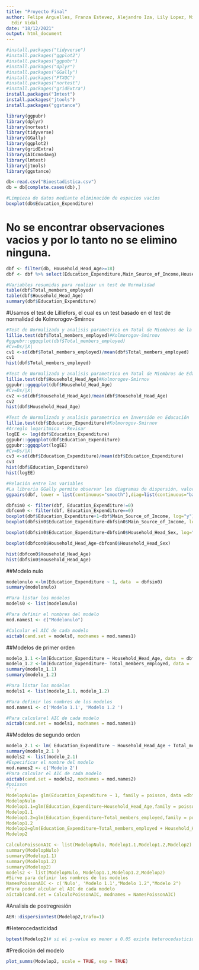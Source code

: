 ---
title: "Proyecto Final"
author: Felipe Arguelles, Franza Estevez, Alejandro Iza, Lily Lopez, Mia Townsend,
  Edir Vidal
date: "18/12/2021"
output: html_document
---

```{r}
#install.packages("tidyverse")
#install.packages("ggplot2")
#install.packages("ggpubr")
#install.packages("dplyr")
#install.packages("GGally")
#install.packages("PTXQC")
#install.packages("nortest")
#install.packages("gridExtra")
install.packages("Imtest")
install.packages("jtools")
install.packages("ggstance")

```

```{r setup,include=FALSE}
library(ggpubr)
library(dplyr)
library(nortest)
library(tidyverse) 
library(GGally)
library(ggplot2) 
library(gridExtra)
library(AICcmodavg) 
library(lmtest)
library(jtools)
library(ggstance)
```

```{r}
db<-read.csv("Bioestadistica.csv")
db = db[complete.cases(db),]
```

```{r}
#Limpieza de datos mediante eliminación de espacios vacíos
boxplot(db$Education_Expenditure)
```
# No se encontrar observaciones vacios y por lo tanto no se elimino ninguna. 

```{r}
dbf <- filter(db, Household_Head_Age>=18)
dbf <- dbf %>% select(Education_Expenditure,Main_Source_of_Income,Household_Head_Age,Household_Head_Sex,Total_members_employed) 
```

```{r}
#Variables resumidas para realizar un test de Normalidad
table(dbf$Total_members_employed)
table(dbf$Household_Head_Age)
summary(dbf$Education_Expenditure)
```
#Usamos el test de Lilliefors, el cual es un test basado en el test de normalidad de Kolmorogov-Smirnov 
```{r}
#Test de Normalizado y analisis parametrico en Total de Miembros de la Familia con Empleo
lillie.test(dbf$Total_members_employed)#Kolmorogov-Smirnov 
#ggpubr::ggqqplot(dbf$Total_members_employed)
#Cv=Ds/|X|
cv1 <-sd(dbf$Total_members_employed)/mean(dbf$Total_members_employed)
cv1
hist(dbf$Total_members_employed)
```

```{r}
#Test de Normalizado y analisis parametrico en Total de Miembros de Edad del Jefe de Casa
lillie.test(dbf$Household_Head_Age)#Kolmorogov-Smirnov
ggpubr::ggqqplot(dbf$Household_Head_Age)
#Cv=Ds/|X|
cv2 <-sd(dbf$Household_Head_Age)/mean(dbf$Household_Head_Age)
cv2
hist(dbf$Household_Head_Age)
```

```{r}
#Test de Normalizado y analisis parametrico en Inversión en Educación 
lillie.test(dbf$Education_Expenditure)#Kolmorogov-Smirnov
#Arreglo logaritmico - Revisar 
logEE <- log(dbf$Education_Expenditure)
ggpubr::ggqqplot(dbf$Education_Expenditure)
ggpubr::ggqqplot(logEE)
#Cv=Ds/|X|
cv3 <-sd(dbf$Education_Expenditure)/mean(dbf$Education_Expenditure)
cv3
hist(dbf$Education_Expenditure)
hist(logEE)
```

```{r}
#Relación entre las variables
#La libreria GGally permite observar los diagramas de dispersión, valores de correlación y la distribución de las variables en un solo gráfico
ggpairs(dbf, lower = list(continuous="smooth"),diag=list(continuous="bar"),axisLabels="none")


```
```{r}
dbfsin0 <- filter(dbf, Education_Expenditure!=0)
dbfcon0 <- filter(dbf, Education_Expenditure==0)
boxplot(dbf$Education_Expenditure+1~dbf$Main_Source_of_Income, log="y")
boxplot(dbfsin0$Education_Expenditure~dbfsin0$Main_Source_of_Income, log="y")

boxplot(dbfsin0$Education_Expenditure~dbfsin0$Household_Head_Sex, log="y")

boxplot(dbfcon0$Household_Head_Age~dbfcon0$Household_Head_Sex)

```
```{r}
hist(dbfcon0$Household_Head_Age)
hist(dbfsin0$Household_Head_Age)
```

##Modelo nulo 
```{r}
modelonulo <-lm(Education_Expenditure ~ 1, data  = dbfsin0)
summary(modelonulo)

#Para listar los modelos
models0 <- list(modelonulo)

#Para definir el nombres del modelo
mod.names1 <- c("Modelonulo")

#Calcular el AIC de cada modelo
aictab(cand.set = models0, modnames = mod.names1)

```
##Modelos de primer orden 
```{r}
modelo_1.1 <-lm(Education_Expenditure ~ Household_Head_Age, data  = dbfsin0 )
modelo_1.2 <-lm(Education_Expenditure~ Total_members_employed, data =  dbfsin0)
summary(modelo_1.1)
summary(modelo_1.2)

#Para listar los modelos
models1 <- list(modelo_1.1, modelo_1.2)

#Para definir los nombres de los modelos
mod.names1 <- c('Modelo 1.1', 'Modelo 1.2 ')

#Para calcularel AIC de cada modelo
aictab(cand.set = models1, modnames = mod.names1)

```
##Modelos de segundo orden 
```{r}
modelo_2.1 <- lm( Education_Expenditure ~ Household_Head_Age + Total_members_employed , data=dbfsin0 )
summary(modelo_2.1 )
models2 <- list(modelo_2.1)
#Especificar el nombre del modelo
mod.names2 <- c('Modelo 2')
#Para calcular el AIC de cada modelo
aictab(cand.set = models2, modnames = mod.names2)
#poisson
```{r}
ModelopNulo= glm(Education_Expenditure ~ 1, family = poisson, data =dbfsin0)
ModelopNulo
Modelop1.1=glm(Education_Expenditure~Household_Head_Age,family = poisson, data=dbfsin0)
Modelop1.1
Modelop1.2=glm(Education_Expenditure~Total_members_employed,family = poisson, data=dbfsin0)
Modelop1.2
Modelop2=glm(Education_Expenditure~Total_members_employed + Household_Head_Age ,family = poisson, data=dbfsin0)
Modelop2

CalculoPoissonAIC <- list(ModelopNulo, Modelop1.1,Modelop1.2,Modelop2)
summary(ModelopNulo)
summary(Modelop1.1)
summary(Modelop1.2)
summary(Modelop2)
models2 <- list(ModelopNulo, Modelop1.1,Modelop1.2,Modelop2)
#Sirve para definir los nombres de los modelos
NamesPoissonAIC <- c('Nulo', 'Modelo 1.1',"Modelo 1.2","Modelo 2")
#Para poder alcular el AIC de cada modelo
aictab(cand.set = CalculoPoissonAIC, modnames = NamesPoissonAIC) 
```
#Analisis de postregresión 
```{r}
AER::dispersiontest(Modelop2,trafo=1)
```
#Heterocedasticidad
```{r}
bptest(Modelop2)# si el p-value es menor a 0.05 existe heterocedasticidad

```
#Predicción del modelo
```{r}
plot_summs(Modelop2, scale = TRUE, exp = TRUE)
```

